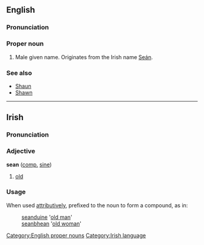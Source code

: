 ==English==
===Pronunciation===
{{IPA|[ʃɔːn]}}
===Proper noun===

# Male given name. Originates from the Irish name [[Seán]].

===See also===
*[[Shaun]]
*[[Shawn]]

[[Category:English proper nouns]]
----
==Irish==
===Pronunciation===
{{IPA|[ʃan]}}
===Adjective===
'''sean''' ([[comparative|comp.]] [[sine]])
#[[old]]

===Usage===
When used [[attributive]]ly, prefixed to the noun to form a compound, as in:
:[[seanduine]] '[[old man]]'
:[[seanbhean]] '[[old woman]]'

[[Category:Irish language]]